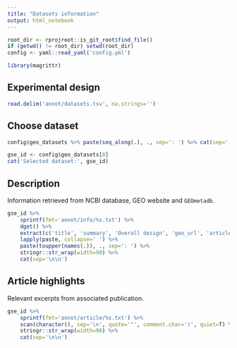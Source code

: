 ```yaml
---
title: "Datasets information"
output: html_notebook
---
```

```r
root_dir <- rprojroot::is_git_root$find_file()
if (getwd() != root_dir) setwd(root_dir)
config <- yaml::read_yaml('config.yml')

library(magrittr)
```

## Experimental design
```r
read.delim('annot/datasets.tsv', na.strings='')
```

## Choose dataset
```r
config$geo_datasets %>% paste(seq_along(.), ., sep=': ') %>% cat(sep=', ')
```
```r
gse_id <- config$geo_datasets[8]
cat('Selected dataset:', gse_id)
```

## Description
Information retrieved from NCBI database, GEO website and `GEOmetadb`.
```r
gse_id %>%
    sprintf(fmt='annot/info/%s.txt') %>%
    dget() %>%
    extract(c('title', 'summary', 'Overall design', 'geo_url', 'article_url', 'article_title', 'article_abstract')) %>%
    lapply(paste, collapse=' ') %>%
    paste(toupper(names(.)), ., sep=': ') %>%
    stringr::str_wrap(width=90) %>%
    cat(sep='\n\n')
```

## Article highlights
Relevant excerpts from associated publication.
```r
gse_id %>%
    sprintf(fmt='annot/article/%s.txt') %>%
    scan(character(), sep='\n', quote='"', comment.char='(', quiet=T) %>%
    stringr::str_wrap(width=90) %>%
    cat(sep='\n\n')
```